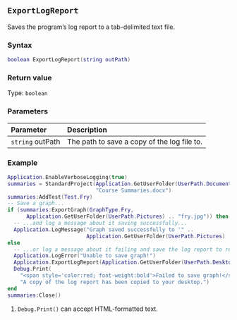 ::: {.minipage data-latex="{\textwidth}"}
## `ExportLogReport`

Saves\index{log report!exporting} the program's log report to a tab-delimited text file.

### Syntax {-}

``` .lua
boolean ExportLogReport(string outPath)
```

### Return value {-}

Type: `boolean`

### Parameters {-}

**Parameter** | **Description**
| :-- | :-- |
| `string` outPath | The path to save a copy of the log file to. |

### Example {-}

``` .lua
Application.EnableVerboseLogging(true)
summaries = StandardProject(Application.GetUserFolder(UserPath.Documents) ..
                            "Course Summaries.docx")
summaries:AddTest(Test.Fry)
-- Save a graph...
if (summaries:ExportGraph(GraphType.Fry,
      Application.GetUserFolder(UserPath.Pictures) .. "fry.jpg")) then
  -- ...and log a message about it saving successfully...
  Application.LogMessage("Graph saved successfully to '" ..
                         Application.GetUserFolder(UserPath.Pictures) .. "'")
else
  -- ...or log a message about it failing and save the log report to review.
  Application.LogError("Unable to save graph!")
  Application.ExportLogReport(Application.GetUserFolder(UserPath.Desktop) .. "log.txt")
  Debug.Print(
    "<span style='color:red; font-weight:bold'>Failed to save graph!</span> " ..  -- <1>
    "A copy of the log report has been copied to your desktop.")
end
summaries:Close()
```
1. `Debug.Print()` can accept HTML-formatted text.
:::